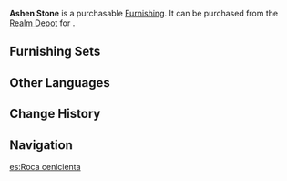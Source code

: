 {{Furnishing Infobox
|id             = 372214
|image          = Item Ashen Stone.png
|category       = Landform
|subcategory    = Rock
|rarity         = 3
|adeptal_energy = 20
|load           = 35
|reduced_load   = 24
|description    = This eminently useful variety of stone is visually indistinguishable from other kinds of brown stone on the exterior, however, when subjected to high heat, it develops adhesive properties and draws in the ash produced by burning firewood. This makes it a useful substance in maintaining a clean kitchen, and has earned it the name "Ashen Stone." It has also been used to build stoves.
|source1        = [[Realm Depot]]
}}
'''Ashen Stone''' is a purchasable [[Furnishing]]. It can be purchased from the [[Realm Depot]] for {{Item|Realm Currency|30|x=80}}.

==Furnishing Sets==
{{Craft Usage}}

==Other Languages==
{{Other Languages|default_hidden = 1
|en      = Ashen Stone
|zhs     = 炉灰石
|zhs_rm  = Lú Huī Shí
|zht     = 爐灰石
|zht_rm  = Lú Huī Shí
|ja      = 炉灰石
|ja_rm   = Rokaiseki{{Assumed}}
|ko      = 노회석
|ko_rm   = 
|es      = Roca cenicienta
|fr      = Pierre cendreuse
|ru      = Камень золы
|th      = หินขี้เถ้าเตา
|th_rm   = Hin Khi Thao Tao
|vi      = Lư Khôi Thạch
|de      = Aschestein
|id      = Batu Abu
|pt      = Pedra Cinzenta
}}

==Change History==
{{Change History|1.5}}

==Navigation==
{{Furnishing Navbox/Exterior|Landform}}

[[es:Roca cenicienta]]